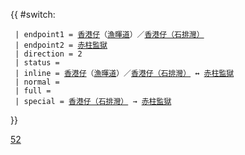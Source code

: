 {{ #switch: {{{format|}}}
  | endpoint1 = [[香港仔]]（[[漁暉道]]）／[[石排灣邨公共運輸交匯處|香港仔（石排灣）]]
  | endpoint2 = [[赤柱監獄]]
  | direction = 2
  | status = 
  | inline = [[香港仔]]（[[漁暉道]]）／[[石排灣邨公共運輸交匯處|香港仔（石排灣）]] ↔ [[赤柱監獄]]
  | normal =
  | full =
  | special = [[石排灣邨公共運輸交匯處|香港仔（石排灣）]] → [[赤柱監獄]]
}}<noinclude>[[Category:港島專線小巴路線模板|52]]</noinclude>